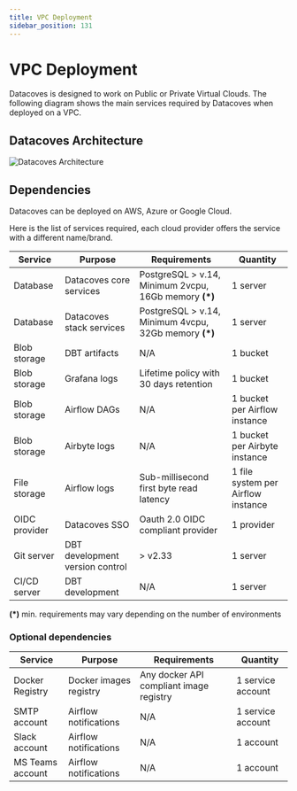 ```yaml
---
title: VPC Deployment
sidebar_position: 131
---
```

# VPC Deployment

Datacoves is designed to work on Public or Private Virtual Clouds.
The following diagram shows the main services required by Datacoves when deployed on a VPC.

## Datacoves Architecture

![Datacoves Architecture](./assets/datacoves-architecture.png)

## Dependencies

Datacoves can be deployed on AWS, Azure or Google Cloud.

Here is the list of services required, each cloud provider offers the service with a different name/brand.


| Service      |  Purpose        |  Requirements    |   Quantity |
|--------------|-----------------|--------------------------|------------|
| Database | Datacoves core services | PostgreSQL > v.14, Minimum 2vcpu, 16Gb memory __(*)__ | 1 server |
| Database | Datacoves stack services | PostgreSQL > v.14, Minimum 4vcpu, 32Gb memory __(*)__ | 1 server |
| Blob storage |  DBT artifacts  |  N/A                     | 1 bucket         |
| Blob storage |  Grafana logs   |  Lifetime policy with 30 days retention                     | 1 bucket         |
| Blob storage |  Airflow DAGs   |  N/A  | 1 bucket per Airflow instance         |
| Blob storage |  Airbyte logs   |  N/A  | 1 bucket per Airbyte instance         |
| File storage |  Airflow logs   |  Sub-millisecond first byte read latency  | 1 file system per Airflow instance         |
| OIDC provider | Datacoves SSO | Oauth 2.0 OIDC compliant provider | 1 provider |
| Git server | DBT development version control | > v2.33 | 1 server |
| CI/CD server |  DBT development |  N/A                     | 1 server         |

__(*)__ min. requirements may vary depending on the number of environments

### Optional dependencies

| Service      |  Purpose        |  Requirements    |   Quantity |
|--------------|-----------------|--------------------------|------------|
| Docker Registry |  Docker images registry  |  Any docker API compliant image registry  | 1 service account |
| SMTP account |  Airflow notifications  |  N/A                     | 1 service account         |
| Slack account |  Airflow notifications  |  N/A                     | 1 account         |
| MS Teams account |  Airflow notifications  |  N/A                     | 1 account         |


